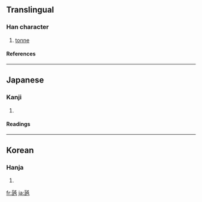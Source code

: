 ==Translingual==
===Han character===
{{Han char|rn=98|rad=瓦|as=04|sn=9|four=|canj=一弓心山 (MNPU)}}
# [[tonne]]
====References====
{{Han ref|kx=0748.201|dkj=21467|dj=1157.100|hdz=21422.171|uh=74F2|ud=29938}}

----
==Japanese==
===Kanji===
{{ja-kanji|grade=|rs=瓦04}}
# {{defn|Japanese}} 
====Readings====
{{ja-readings|on=|kun=[[トン]] (ton)}}

----
==Korean==
===Hanja===
{{ko-hanja|hangeul=톤|eumhun=|rv=ton|mr=t'on|y=thon}}
# {{defn|Korean}}

[[fr:瓲]]
[[ja:瓲]]
